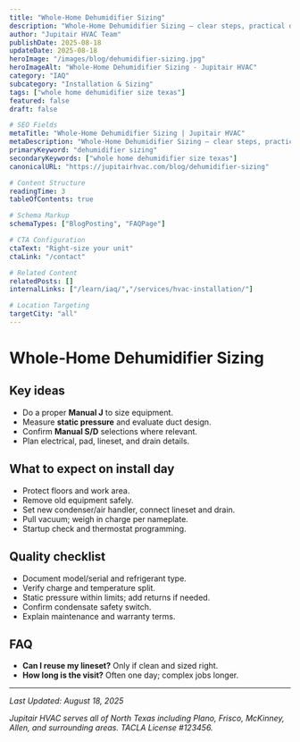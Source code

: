 ```yaml
---
title: "Whole‑Home Dehumidifier Sizing"
description: "Whole‑Home Dehumidifier Sizing — clear steps, practical detail, and when to call a pro in North Texas."
author: "Jupitair HVAC Team"
publishDate: 2025-08-18
updateDate: 2025-08-18
heroImage: "/images/blog/dehumidifier-sizing.jpg"
heroImageAlt: "Whole‑Home Dehumidifier Sizing - Jupitair HVAC"
category: "IAQ"
subcategory: "Installation & Sizing"
tags: ["whole home dehumidifier size texas"]
featured: false
draft: false

# SEO Fields
metaTitle: "Whole‑Home Dehumidifier Sizing | Jupitair HVAC"
metaDescription: "Whole‑Home Dehumidifier Sizing — clear steps, practical detail, and when to call a pro in North Texas."
primaryKeyword: "dehumidifier sizing"
secondaryKeywords: ["whole home dehumidifier size texas"]
canonicalURL: "https://jupitairhvac.com/blog/dehumidifier-sizing"

# Content Structure
readingTime: 3
tableOfContents: true

# Schema Markup
schemaTypes: ["BlogPosting", "FAQPage"]

# CTA Configuration
ctaText: "Right-size your unit"
ctaLink: "/contact"

# Related Content
relatedPosts: []
internalLinks: ["/learn/iaq/","/services/hvac-installation/"]

# Location Targeting
targetCity: "all"
---
```



# Whole‑Home Dehumidifier Sizing



## Key ideas
- Do a proper **Manual J** to size equipment.
- Measure **static pressure** and evaluate duct design.
- Confirm **Manual S/D** selections where relevant.
- Plan electrical, pad, lineset, and drain details.



<BlogCTA variant="inline" />
</div>

## What to expect on install day
- Protect floors and work area.
- Remove old equipment safely.
- Set new condenser/air handler, connect lineset and drain.
- Pull vacuum; weigh in charge per nameplate.
- Startup check and thermostat programming.


## Quality checklist
- Document model/serial and refrigerant type.
- Verify charge and temperature split.
- Static pressure within limits; add returns if needed.
- Confirm condensate safety switch.
- Explain maintenance and warranty terms.


## FAQ
- **Can I reuse my lineset?** Only if clean and sized right.
- **How long is the visit?** Often one day; complex jobs longer.

---

<BlogCTA variant="end" />

*Last Updated: August 18, 2025*

*Jupitair HVAC serves all of North Texas including Plano, Frisco, McKinney, Allen, and surrounding areas. TACLA License #123456.*
